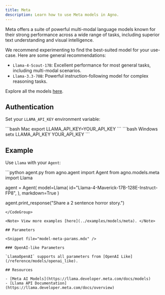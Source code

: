 ```yaml
---
title: Meta
description: Learn how to use Meta models in Agno.
---
```


Meta offers a suite of powerful multi-modal language models known for their strong performance across a wide range of tasks, including superior text understanding and visual intelligence. 

We recommend experimenting to find the best-suited model for your use-case. Here are some general recommendations:

- `Llama-4-Scout-17B`: Excellent performance for most general tasks, including multi-modal scenarios.
- `Llama-3.3-70B`: Powerful instruction-following model for complex reasoning tasks.

Explore all the models [here](https://llama.developer.meta.com/docs/models).

## Authentication

Set your `LLAMA_API_KEY` environment variable:

<CodeGroup>
```bash Mac
export LLAMA_API_KEY=YOUR_API_KEY
```
```bash Windows
setx LLAMA_API_KEY YOUR_API_KEY
```
</CodeGroup>

## Example

Use `Llama` with your `Agent`:

<CodeGroup>
```python agent.py
from agno.agent import Agent
from agno.models.meta import Llama

agent = Agent(
    model=Llama(
        id="Llama-4-Maverick-17B-128E-Instruct-FP8",
    ),
    markdown=True
)

agent.print_response("Share a 2 sentence horror story.")
```
</CodeGroup>

<Note> View more examples [here](../examples/models/meta). </Note>

## Parameters

<Snippet file="model-meta-params.mdx" />

### OpenAI-like Parameters

`LlamaOpenAI` supports all parameters from [OpenAI Like](/reference/models/openai_like).

## Resources

- [Meta AI Models](https://llama.developer.meta.com/docs/models)
- [Llama API Documentation](https://llama.developer.meta.com/docs/overview)